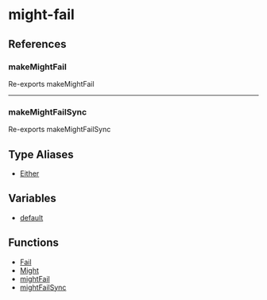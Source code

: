 # might-fail

## References

### makeMightFail

Re-exports makeMightFail

***

### makeMightFailSync

Re-exports makeMightFailSync

## Type Aliases

- [Either](/type-aliases/Either.mdx)

## Variables

- [default](/variables/default.mdx)

## Functions

- [Fail](/functions/Fail.mdx)
- [Might](/functions/Might.mdx)
- [mightFail](/functions/mightFail.mdx)
- [mightFailSync](/functions/mightFailSync.mdx)

